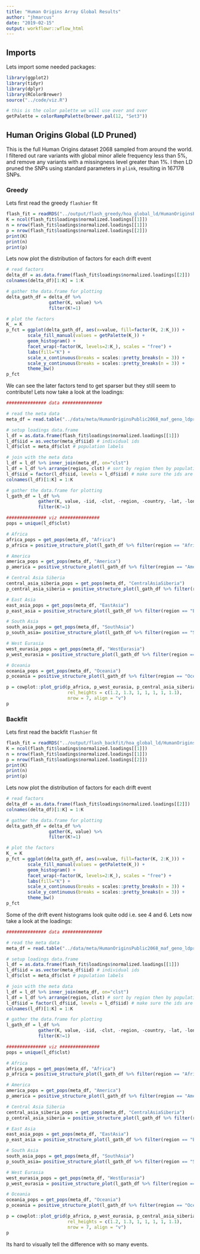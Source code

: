 ```yaml
---
title: "Human Origins Array Global Results"
author: "jhmarcus"
date: "2019-02-15"
output: workflowr::wflow_html
---
```


## Imports

Lets import some needed packages:

```r
library(ggplot2)
library(tidyr)
library(dplyr)
library(RColorBrewer)
source("../code/viz.R")

# this is the color palette we will use over and over 
getPalette = colorRampPalette(brewer.pal(12, "Set3"))
```

## Human Origins Global (LD Pruned)

This is the full Human Origins dataset 2068 sampled from around the world. I filtered out rare variants with global minor allele frequency less than 5%, and remove any variants with a missingness level greater than 1%. I then LD pruned the SNPs using standard parameters in `plink`, resulting in 167178 SNPs.

### Greedy

Lets first read the greedy `flashier` fit

```r
flash_fit = readRDS("../output/flash_greedy/hoa_global_ld/HumanOriginsPublic2068_maf_geno_ldprune.rds")
K = ncol(flash_fit$loadings$normalized.loadings[[1]]) 
n = nrow(flash_fit$loadings$normalized.loadings[[1]])
p = nrow(flash_fit$loadings$normalized.loadings[[2]])
print(K)
print(n)
print(p)
```

Lets now plot the distribution of factors for each drift event

```r
# read factors
delta_df = as.data.frame(flash_fit$loadings$normalized.loadings[[2]])
colnames(delta_df)[1:K] = 1:K 

# gather the data.frame for plotting
delta_gath_df = delta_df %>% 
                gather(K, value) %>%
                filter(K!=1)

# plot the factors
K_ = K
p_fct = ggplot(delta_gath_df, aes(x=value, fill=factor(K, 2:K_))) + 
        scale_fill_manual(values = getPalette(K_)) +
        geom_histogram() + 
        facet_wrap(~factor(K, levels=2:K_), scales = "free") + 
        labs(fill="K") + 
        scale_x_continuous(breaks = scales::pretty_breaks(n = 3)) +
        scale_y_continuous(breaks = scales::pretty_breaks(n = 3)) + 
        theme_bw()
p_fct
```

We can see the later factors tend to get sparser but they still seem to contribute! Lets now take a look at the loadings:

```r
############### data ############### 

# read the meta data
meta_df = read.table("../data/meta/HumanOriginsPublic2068_maf_geno_ldprune.meta", sep=" ", header=T)

# setup loadings data.frame
l_df = as.data.frame(flash_fit$loadings$normalized.loadings[[1]])
l_df$iid = as.vector(meta_df$iid) # individual ids
l_df$clst = meta_df$clst # population labels

# join with the meta data
l_df = l_df %>% inner_join(meta_df, on="clst")
l_df = l_df %>% arrange(region, clst) # sort by region then by population
l_df$iid = factor(l_df$iid, levels = l_df$iid) # make sure the ids are sorted
colnames(l_df)[1:K] = 1:K

# gather the data.frame for plotting
l_gath_df = l_df %>% 
            gather(K, value, -iid, -clst, -region, -country, -lat, -lon, -clst2) %>% 
            filter(K!=1)

############### viz ############### 
pops = unique(l_df$clst)

# Africa
africa_pops = get_pops(meta_df, "Africa")
p_africa = positive_structure_plot(l_gath_df %>% filter(region == "Africa"), africa_pops, K, label_size=5)

# America
america_pops = get_pops(meta_df, "America")
p_america = positive_structure_plot(l_gath_df %>% filter(region == "America"), america_pops, K, label_size=5) 

# Central Asia Siberia
central_asia_siberia_pops = get_pops(meta_df, "CentralAsiaSiberia")
p_central_asia_siberia = positive_structure_plot(l_gath_df %>% filter(region == "CentralAsiaSiberia"), central_asia_siberia_pops, K, label_size=5)

# East Asia
east_asia_pops = get_pops(meta_df, "EastAsia")
p_east_asia = positive_structure_plot(l_gath_df %>% filter(region == "EastAsia"), east_asia_pops, K, label_size=5)

# South Asia
south_asia_pops = get_pops(meta_df, "SouthAsia")
p_south_asia= positive_structure_plot(l_gath_df %>% filter(region == "SouthAsia"), south_asia_pops, K, label_size=5)

# West Eurasia
west_eurasia_pops = get_pops(meta_df, "WestEurasia")
p_west_eurasia = positive_structure_plot(l_gath_df %>% filter(region == "WestEurasia"), west_eurasia_pops, K, label_size=5)

# Oceania
oceania_pops = get_pops(meta_df, "Oceania")
p_oceania = positive_structure_plot(l_gath_df %>% filter(region == "Oceania"), oceania_pops, K, label_size=5) 

p = cowplot::plot_grid(p_africa, p_west_eurasia, p_central_asia_siberia, p_america, p_east_asia, p_south_asia, p_oceania, 
                       rel_heights = c(1.2, 1.3, 1, 1, 1, 1, 1.1),
                       nrow = 7, align = "v") 
p
```

### Backfit

Lets first read the backfit `flashier` fit

```r
flash_fit = readRDS("../output/flash_backfit/hoa_global_ld/HumanOriginsPublic2068_maf_geno_ldprune.rds")
K = ncol(flash_fit$loadings$normalized.loadings[[1]]) 
n = nrow(flash_fit$loadings$normalized.loadings[[1]])
p = nrow(flash_fit$loadings$normalized.loadings[[2]])
print(K)
print(n)
print(p)
```

Lets now plot the distribution of factors for each drift event

```r
# read factors
delta_df = as.data.frame(flash_fit$loadings$normalized.loadings[[2]])
colnames(delta_df)[1:K] = 1:K 

# gather the data.frame for plotting
delta_gath_df = delta_df %>% 
                gather(K, value) %>%
                filter(K!=1)

# plot the factors
K_ = K
p_fct = ggplot(delta_gath_df, aes(x=value, fill=factor(K, 2:K_))) + 
        scale_fill_manual(values = getPalette(K_)) +
        geom_histogram() + 
        facet_wrap(~factor(K, levels=2:K_), scales = "free") + 
        labs(fill="K") + 
        scale_x_continuous(breaks = scales::pretty_breaks(n = 3)) +
        scale_y_continuous(breaks = scales::pretty_breaks(n = 3)) + 
        theme_bw()
p_fct
```

Some of the drift event histograms look quite odd i.e. see 4 and 6. Lets now take a look at the loadings:

```r
############### data ############### 

# read the meta data
meta_df = read.table("../data/meta/HumanOriginsPublic2068_maf_geno_ldprune.meta", sep=" ", header=T)

# setup loadings data.frame
l_df = as.data.frame(flash_fit$loadings$normalized.loadings[[1]])
l_df$iid = as.vector(meta_df$iid) # individual ids
l_df$clst = meta_df$clst # population labels

# join with the meta data
l_df = l_df %>% inner_join(meta_df, on="clst")
l_df = l_df %>% arrange(region, clst) # sort by region then by population
l_df$iid = factor(l_df$iid, levels = l_df$iid) # make sure the ids are sorted
colnames(l_df)[1:K] = 1:K

# gather the data.frame for plotting
l_gath_df = l_df %>% 
            gather(K, value, -iid, -clst, -region, -country, -lat, -lon, -clst2) %>% 
            filter(K!=1)

############### viz ############### 
pops = unique(l_df$clst)

# Africa
africa_pops = get_pops(meta_df, "Africa")
p_africa = positive_structure_plot(l_gath_df %>% filter(region == "Africa"), africa_pops, K, label_size=5)

# America
america_pops = get_pops(meta_df, "America")
p_america = positive_structure_plot(l_gath_df %>% filter(region == "America"), america_pops, K, label_size=5) 

# Central Asia Siberia
central_asia_siberia_pops = get_pops(meta_df, "CentralAsiaSiberia")
p_central_asia_siberia = positive_structure_plot(l_gath_df %>% filter(region == "CentralAsiaSiberia"), central_asia_siberia_pops, K, label_size=5)

# East Asia
east_asia_pops = get_pops(meta_df, "EastAsia")
p_east_asia = positive_structure_plot(l_gath_df %>% filter(region == "EastAsia"), east_asia_pops, K, label_size=5)

# South Asia
south_asia_pops = get_pops(meta_df, "SouthAsia")
p_south_asia= positive_structure_plot(l_gath_df %>% filter(region == "SouthAsia"), south_asia_pops, K, label_size=5)

# West Eurasia
west_eurasia_pops = get_pops(meta_df, "WestEurasia")
p_west_eurasia = positive_structure_plot(l_gath_df %>% filter(region == "WestEurasia"), west_eurasia_pops, K, label_size=5)

# Oceania
oceania_pops = get_pops(meta_df, "Oceania")
p_oceania = positive_structure_plot(l_gath_df %>% filter(region == "Oceania"), oceania_pops, K, label_size=5) 

p = cowplot::plot_grid(p_africa, p_west_eurasia, p_central_asia_siberia, p_america, p_east_asia, p_south_asia, p_oceania, 
                       rel_heights = c(1.2, 1.3, 1, 1, 1, 1, 1.1),
                       nrow = 7, align = "v") 
p
```

Its hard to visually tell the difference with so many events.